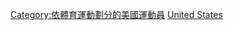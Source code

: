{{Catnav|頁面分類|社会|文化|体育|运动员|各国运动员|美國運動員}}
{{Catnav|頁面分類|社会|文化|体育|各國體育|美國體育|美國運動員}}
{{Catnav|頁面分類|地理|国家|美洲国家|北美洲國家|美国|美国人|各职业美国人|美國運動員}}
{{Catnav|頁面分類|人物|各職業人物|运动员|各国运动员|美國運動員}}
{{Catnav|頁面分類|人物|各職業人物|运动员|短道速滑运动员}}
{{Catnav|頁面分類|人物|職業|按职业分类的各国人物|各职业美国人|美國運動員}}
{{Catnav|頁面分類|人物|各國人物|美国人|各职业美国人|美國運動員}}

{{Commons category|American short track speed skaters}}

[[Category:依體育運動劃分的美國運動員|Category:依體育運動劃分的美國運動員]]
[[Category:各國短道競速滑冰運動員|United States]]